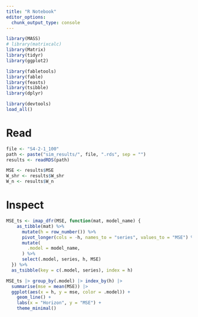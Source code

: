 ```yaml
---
title: "R Notebook"
editor_options: 
  chunk_output_type: console
---
```



```r
library(MASS)
# library(matrixcalc)
library(Matrix)
library(tidyr)
library(ggplot2)

library(fabletools)
library(fable)
library(feasts)
library(tsibble)
library(dplyr)

library(devtools)
load_all()
```


# Read

```r
file <- "S4-2-1_100"
path <- paste("sim_results/", file, ".rds", sep = "")
results <- readRDS(path)

MSE <- results$MSE
W_shr <- results$W_shr
W_n <- results$W_n
```

# Inspect

```r
MSE_ts <- imap_dfr(MSE, function(mat, model_name) {
    as_tibble(mat) %>%
      mutate(h = row_number()) %>%
      pivot_longer(cols = -h, names_to = "series", values_to = "MSE") %>%
      mutate(
        .model = model_name,
      ) %>%
      select(.model, series, h, MSE)
  }) %>%
  as_tsibble(key = c(.model, series), index = h)

MSE_ts |> group_by(.model) |> index_by(h) |>
  summarise(mse = mean(MSE)) |>
  ggplot(aes(x = h, y = mse, color = .model)) +
    geom_line() +
    labs(x = "Horizon", y = "MSE") +
    theme_minimal()

```





